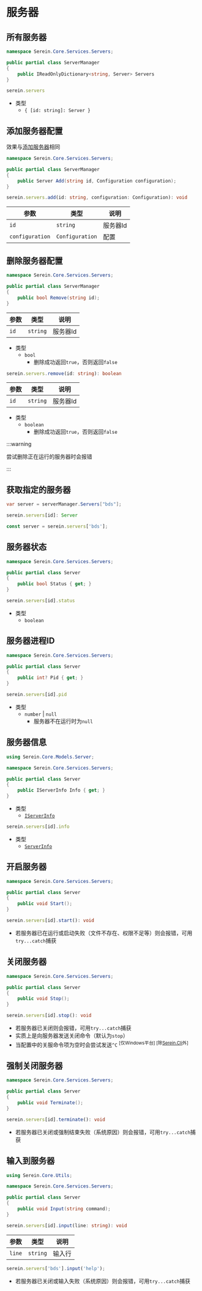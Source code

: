 # 服务器


## 所有服务器

<Tabs groupId="lang">

<TabItem value="cs" label="C#" >

```cs
namespace Serein.Core.Services.Servers;

public partial class ServerManager
{
    public IReadOnlyDictionary<string, Server> Servers
}
```

</TabItem>

<TabItem value="js" label="JavaScript" >

```ts
serein.servers
```

- 类型
  - `{ [id: string]: Server }`

</TabItem>

</Tabs>

## 添加服务器配置

效果与[添加服务器](../../tutorial/rookie/add_server)相同

<Tabs groupId="lang">

<TabItem value="cs" label="C#" >

```cs
namespace Serein.Core.Services.Servers;

public partial class ServerManager
{
    public Server Add(string id, Configuration configuration);
}
```

</TabItem>

<TabItem value="js" label="JavaScript" >

```ts
serein.servers.add(id: string, configuration: Configuration): void
```

</TabItem>

</Tabs>

| 参数    | 类型       | 说明   |
| ------- | ---------- | ------ |
| `id` | `string` | 服务器Id |
| `configuration` | `Configuration` | 配置 |

## 删除服务器配置

<Tabs groupId="lang">

<TabItem value="cs" label="C#" >

```cs
namespace Serein.Core.Services.Servers;

public partial class ServerManager
{
    public bool Remove(string id);
}
```

| 参数    | 类型       | 说明   |
| ------- | ---------- | ------ |
| `id` | `string` | 服务器Id |

- 类型
  - `bool`
    - 删除成功返回`true`，否则返回`false`

</TabItem>

<TabItem value="js" label="JavaScript" >

```ts
serein.servers.remove(id: string): boolean
```

| 参数    | 类型       | 说明   |
| ------- | ---------- | ------ |
| `id` | `string` | 服务器Id |

- 类型
  - `boolean`
    - 删除成功返回`true`，否则返回`false`

</TabItem>

</Tabs>

:::warning

尝试删除正在运行的服务器时会报错

:::

## 获取指定的服务器

<Tabs groupId="lang">

<TabItem value="cs" label="C#" >

```cs title="示例"
var server = serverManager.Servers["bds"];
```

</TabItem>

<TabItem value="js" label="JavaScript" >

```ts
serein.servers[id]: Server
```

```ts title="示例"
const server = serein.servers['bds'];
```

</TabItem>

</Tabs>

## 服务器状态

<Tabs groupId="lang">

<TabItem value="cs" label="C#" >

```cs
namespace Serein.Core.Services.Servers;

public partial class Server
{
    public bool Status { get; }
}
```

</TabItem>

<TabItem value="js" label="JavaScript" >

```ts
serein.servers[id].status
```

- 类型
  - `boolean`

</TabItem>

</Tabs>

## 服务器进程ID

<Tabs groupId="lang">

<TabItem value="cs" label="C#" >

```cs
namespace Serein.Core.Services.Servers;

public partial class Server
{
    public int? Pid { get; }
}
```

</TabItem>

<TabItem value="js" label="JavaScript" >

```ts
serein.servers[id].pid
```

- 类型
  - `number` | `null`
    - 服务器不在运行时为`null`

</TabItem>

</Tabs>

## 服务器信息

<Tabs groupId="lang">

<TabItem value="cs" label="C#" >

```cs
using Serein.Core.Models.Server;

namespace Serein.Core.Services.Servers;

public partial class Server
{
    public IServerInfo Info { get; }
}
```

- 类型
  - [`IServerInfo`](https://github.com/SereinDev/Serein/blob/main/src/Serein.Core/Models/Server/IServerInfo.cs)

</TabItem>

<TabItem value="js" label="JavaScript" >

```ts
serein.servers[id].info
```

- 类型
  - [`ServerInfo`](./structures/ServerInfo)

</TabItem>

</Tabs>

## 开启服务器

<Tabs groupId="lang">

<TabItem value="cs" label="C#" >

```cs
namespace Serein.Core.Services.Servers;

public partial class Server
{
    public void Start();
}
```

</TabItem>

<TabItem value="js" label="JavaScript" >

```ts
serein.servers[id].start(): void
```

</TabItem>

</Tabs>

- 若服务器已在运行或启动失败（文件不存在、权限不足等）则会报错，可用`try...catch`捕获

## 关闭服务器

<Tabs groupId="lang">

<TabItem value="cs" label="C#" >

```cs
namespace Serein.Core.Services.Servers;

public partial class Server
{
    public void Stop();
}
```

</TabItem>

<TabItem value="js" label="JavaScript" >

```ts
serein.servers[id].stop(): void
```

</TabItem>

</Tabs>

- 若服务器已关闭则会报错，可用`try...catch`捕获
- 实质上是向服务器发送关闭命令（默认为`stop`）
- 当配置中的关服命令项为空时会尝试发送`^C` <sup>[仅Windows平台] [除[Serein.Cli](../../tutorial/rookie/choose#cli)外]</sup>

## 强制关闭服务器

<Tabs groupId="lang">

<TabItem value="cs" label="C#" >

```cs
namespace Serein.Core.Services.Servers;

public partial class Server
{
    public void Terminate();
}
```

</TabItem>

<TabItem value="js" label="JavaScript" >

```ts
serein.servers[id].terminate(): void
```

</TabItem>

</Tabs>

- 若服务器已关闭或强制结束失败（系统原因）则会报错，可用`try...catch`捕获

## 输入到服务器

<Tabs groupId="lang">

<TabItem value="cs" label="C#" >

```cs
using Serein.Core.Utils;

namespace Serein.Core.Services.Servers;

public partial class Server
{
    public void Input(string command);
}
```

</TabItem>

<TabItem value="js" label="JavaScript" >

```ts
serein.servers[id].input(line: string): void
```

| 参数    | 类型       | 说明   |
| ------- | ---------- | ------ |
| `line` | `string` | 输入行 |

```ts title="示例"
serein.servers['bds'].input('help');
```

</TabItem>

</Tabs>

- 若服务器已关闭或输入失败（系统原因）则会报错，可用`try...catch`捕获
